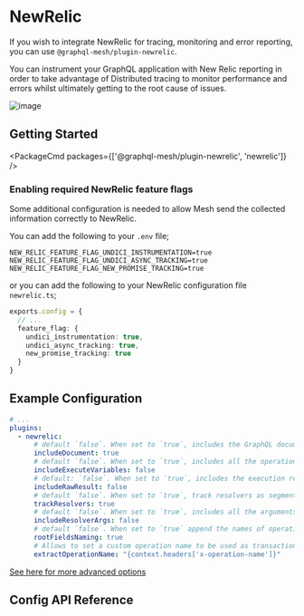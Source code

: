 
# NewRelic

If you wish to integrate NewRelic for tracing, monitoring and error reporting, you can use
`@graphql-mesh/plugin-newrelic`.

You can instrument your GraphQL application with New Relic reporting in order to take advantage of
Distributed tracing to monitor performance and errors whilst ultimately getting to the root cause of
issues.

![image](https://user-images.githubusercontent.com/20847995/188124061-f824e446-634c-485c-9021-392ee52c3594.png)

## Getting Started

<PackageCmd packages={['@graphql-mesh/plugin-newrelic', 'newrelic']} />

### Enabling required NewRelic feature flags

Some additional configuration is needed to allow Mesh send the collected information correctly to
NewRelic.

You can add the following to your `.env` file;

```shell filename=".env"
NEW_RELIC_FEATURE_FLAG_UNDICI_INSTRUMENTATION=true
NEW_RELIC_FEATURE_FLAG_UNDICI_ASYNC_TRACKING=true
NEW_RELIC_FEATURE_FLAG_NEW_PROMISE_TRACKING=true
```

or you can add the following to your NewRelic configuration file `newrelic.ts`;

```ts filename="newrelic.ts"
exports.config = {
  // ...
  feature_flag: {
    undici_instrumentation: true,
    undici_async_tracking: true,
    new_promise_tracking: true
  }
}
```

## Example Configuration

```yaml filename=".meshrc.yaml"
# ...
plugins:
  - newrelic:
      # default `false`. When set to `true`, includes the GraphQL document defining the operations and fragments
      includeDocument: true
      # default `false`. When set to `true`, includes all the operation variables with their values
      includeExecuteVariables: false
      # default: `false`. When set to `true`, includes the execution result
      includeRawResult: false
      # default `false`. When set to `true`, track resolvers as segments to monitor their performance
      trackResolvers: true
      # default `false`. When set to `true`, includes all the arguments passed to resolvers with their values
      includeResolverArgs: false
      # default `false`. When set to `true` append the names of operation root fields to the transaction name
      rootFieldsNaming: true
      # Allows to set a custom operation name to be used as transaction name and attribute
      extractOperationName: "{context.headers['x-operation-name']}"
```

[See here for more advanced options](https://github.com/n1ru4l/envelop/blob/main/packages/plugins/newrelic/README.md#agent-configuration)

## Config API Reference


<API />
